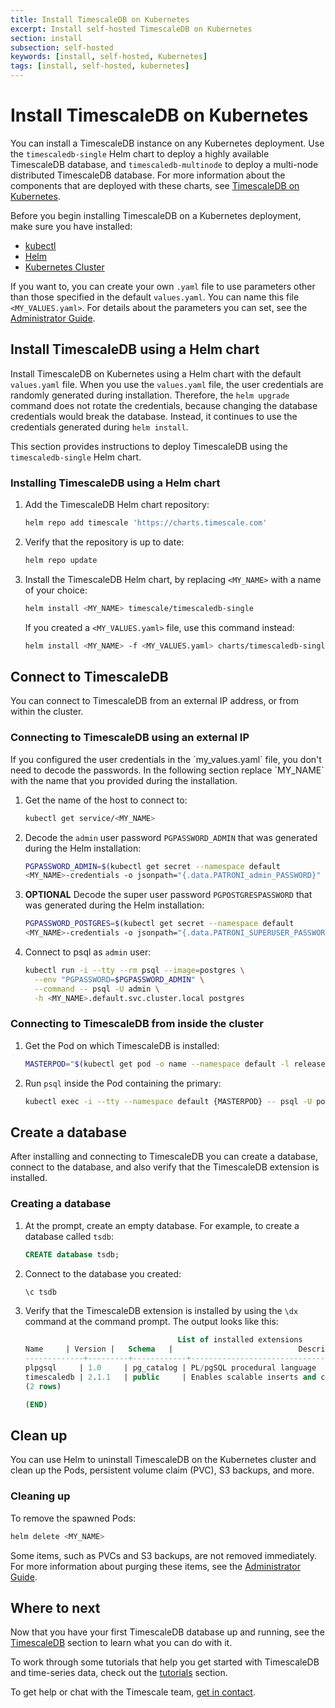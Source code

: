 ```yaml
---
title: Install TimescaleDB on Kubernetes
excerpt: Install self-hosted TimescaleDB on Kubernetes
section: install
subsection: self-hosted
keywords: [install, self-hosted, Kubernetes]
tags: [install, self-hosted, kubernetes]
---
```


# Install TimescaleDB on Kubernetes
You can install a TimescaleDB instance on any Kubernetes deployment. Use the
`timescaledb-single` Helm chart to deploy a highly available TimescaleDB
database, and `timescaledb-multinode` to deploy a multi-node distributed
TimescaleDB database. For more information about the components that are
deployed with these charts, see [TimescaleDB on Kubernetes][timescaledb-k8s].

Before you begin installing TimescaleDB on a Kubernetes deployment, make sure
you have installed:
* [kubectl][kubectl-install]
* [Helm][helm-install]
* [Kubernetes Cluster][kubernetes-install]

If you want to, you can create your own `.yaml` file to use parameters other
than those specified in the default `values.yaml`. You can name this file
`<MY_VALUES.yaml>`. For details about the parameters you can set, see the
[Administrator Guide][admin-guide].

## Install TimescaleDB using a Helm chart
Install TimescaleDB on Kubernetes using a Helm chart with the default
`values.yaml` file. When you use the `values.yaml` file, the user credentials
are randomly generated during installation. Therefore, the `helm upgrade`
command does not rotate the credentials, because changing the database
credentials would break the database. Instead, it continues to use the
credentials generated during `helm install`.

This section provides instructions to deploy TimescaleDB using the
`timescaledb-single` Helm chart.

<procedure>

### Installing TimescaleDB using a Helm chart
1.  Add the TimescaleDB Helm chart repository:
    ```bash
    helm repo add timescale 'https://charts.timescale.com'
    ```
1.  Verify that the repository is up to date:
    ```bash
    helm repo update
    ```
1.  Install the TimescaleDB Helm chart, by replacing `<MY_NAME>` with a name of
    your choice:
    ```bash
    helm install <MY_NAME> timescale/timescaledb-single
    ```
    If you created a `<MY_VALUES.yaml>` file, use this command instead:
    ```bash
    helm install <MY_NAME> -f <MY_VALUES.yaml> charts/timescaledb-single
    ```

</procedure> 

## Connect to TimescaleDB
You can connect to TimescaleDB from an external IP address, or from within the
cluster.

<procedure>

### Connecting to TimescaleDB using an external IP

<highlight type="note">
If you configured the user credentials in the `my_values.yaml` file, you don't
need to decode the passwords. In the following section replace `MY_NAME` with
the name that you provided during the installation.
</highlight>

1. Get the name of the host to connect to:
    ```bash
    kubectl get service/<MY_NAME>
    ```
1. Decode the `admin` user password `PGPASSWORD_ADMIN` that was generated during
   the Helm installation:
    ```bash
    PGPASSWORD_ADMIN=$(kubectl get secret --namespace default 
    <MY_NAME>-credentials -o jsonpath="{.data.PATRONI_admin_PASSWORD}" | base64 --decode)
    ``` 
1. **OPTIONAL** Decode the super user password `PGPOSTGRESPASSWORD` that was
   generated during the Helm installation:
    ```bash
    PGPASSWORD_POSTGRES=$(kubectl get secret --namespace default 
    <MY_NAME>-credentials -o jsonpath="{.data.PATRONI_SUPERUSER_PASSWORD}" | base64 --decode)
    ```
1. Connect to psql as `admin` user:
    ```bash
    kubectl run -i --tty --rm psql --image=postgres \
      --env "PGPASSWORD=$PGPASSWORD_ADMIN" \
      --command -- psql -U admin \
      -h <MY_NAME>.default.svc.cluster.local postgres
    ```
    
</procedure>

<procedure>

### Connecting to TimescaleDB from inside the cluster
1. Get the Pod on which TimescaleDB is installed:
   ```bash
   MASTERPOD="$(kubectl get pod -o name --namespace default -l release=test,role=master)"
   ```
2. Run `psql` inside the Pod containing the primary:
   ```bash
   kubectl exec -i --tty --namespace default {MASTERPOD} -- psql -U postgres
   ```

</procedure>

## Create a database
 After installing and connecting to TimescaleDB you can create a database,
 connect to the database, and also verify that the TimescaleDB extension is
 installed.

<procedure>

### Creating a database
1.  At the prompt, create an empty database. For example, to create a database
    called `tsdb`:
    ```sql
    CREATE database tsdb;
    ```
1.  Connect to the database you created:
    ```sql
    \c tsdb
    ```
1.  Verify that the TimescaleDB extension is installed by using the `\dx`
    command at the command prompt. The output looks like this:
    ```sql
                                      List of installed extensions
    Name     | Version |   Schema   |                            Description                            
    -------------+---------+------------+-------------------------------------------------------------------
    plpgsql     | 1.0     | pg_catalog | PL/pgSQL procedural language
    timescaledb | 2.1.1   | public     | Enables scalable inserts and complex queries for time-series data
    (2 rows)

    (END)
    ```

</procedure>

## Clean up
You can use Helm to uninstall TimescaleDB on the Kubernetes cluster and clean up
the Pods, persistent volume claim (PVC), S3 backups, and more.

### Cleaning up
To remove the spawned Pods:
```bash
helm delete <MY_NAME>
```
Some items, such as PVCs and S3 backups, are not removed
immediately. For more information about purging these items, see the
[Administrator Guide][admin-guide].

## Where to next
Now that you have your first TimescaleDB database up and running, see
the [TimescaleDB][tsdb-docs] section to learn what you can do with it.

To work through some tutorials that help you get started with
TimescaleDB and time-series data, check out the [tutorials][tutorials] section.

To get help or chat with the Timescale team, [get in contact][contact].


[kubectl-install]: https://kubernetes.io/docs/tasks/tools/
[kubernetes-install]: https://kubernetes.io/docs/setup/
[helm-install]: https://helm.sh/docs/intro/install/
[minikube-install]: https://minikube.sigs.k8s.io/docs/start/
[aws-eks]: https://docs.aws.amazon.com/eks/latest/userguide/getting-started.html
[microk8s-install]: https://microk8s.io/docs/getting-started
[contact]: https://www.timescale.com/contact
[tsdb-docs]: timescaledb/:currentVersion:/
[admin-guide]: https://github.com/timescale/timescaledb-kubernetes/blob/master/charts/timescaledb-single/admin-guide.md
[timescaledb-k8s]: /timescaledb/:currentVersion:/overview/timescale-kubernetes/
[tutorials]: /timescaledb/:currentVersion:/tutorials/
